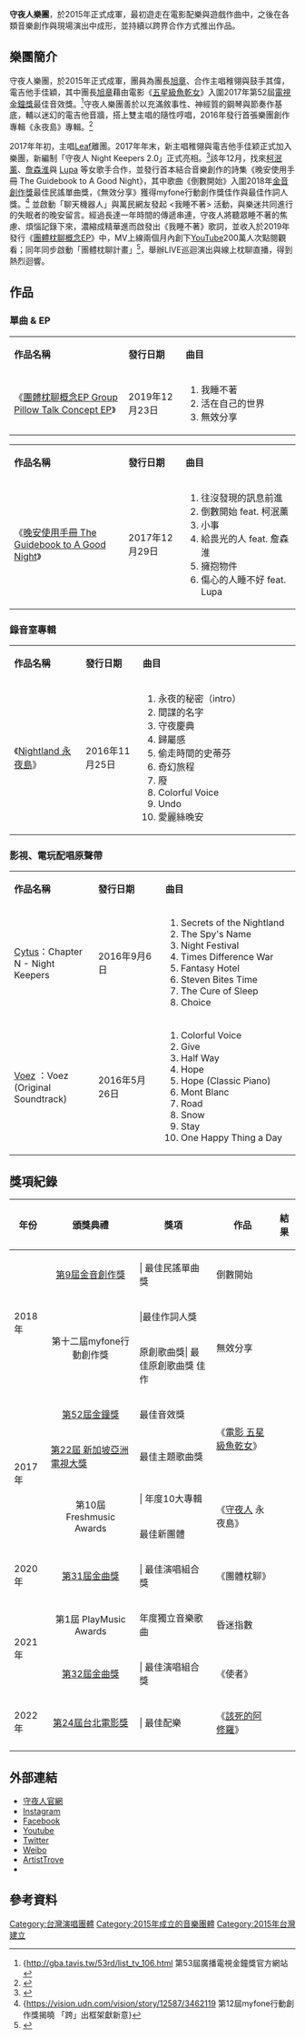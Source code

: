 {{About|台灣樂團|其他同名|守夜人}}
{{藝人
| 姓名 = 守夜人
| 類型 = 組合
| 英文名 = Night Keepers 
| 語言 = [[國語|國語]]、[[英語|英語]]
| 音樂類型 = [[流行|流行]]、[[搖滾|搖滾]]、[[電子|電子]]、[[爵士|爵士]]
| 活躍年代 = 2018 年至今
| 唱片公司 = [[放飛音樂有限公司|放飛音樂有限公司]]（2021年-至今）
| 經紀公司 = 放飛音樂有限公司（2021年-至今）
| 現任成員 = [[主唱|主唱]]、[[鍵盤樂器|鍵盤手]]、[[木吉他|木吉他手]]：[[秦旭章|旭章]]<br/>主唱：稚翎（林稚翎）<br/>[[鼓|鼓手]]：楊其偉<br/>[[電吉他|電吉他手]]：蔡佳颖
| 過往成員 = [[葉穎|Leaf]]（[[主唱|主唱]]）
| 網站 = [https://nightkeeperswifi.com 守夜人官方網站]
}}
'''守夜人樂團'''，於2015年正式成軍，最初遊走在電影配樂與遊戲作曲中，之後在各類音樂創作與現場演出中成形，並持續以跨界合作方式推出作品。

== 樂團簡介 ==

守夜人樂團，於2015年正式成軍，團員為團長[[秦旭章|旭章]]、合作主唱稚翎與鼓手其偉，電吉他手佳穎，其中團長[[秦旭章|旭章]]藉由電影《[[五星級魚乾女|五星級魚乾女]]》入圍2017年第52屆[[電視金鐘獎|電視金鐘獎]]最佳音效獎。<ref>{http://gba.tavis.tw/53rd/list_tv_106.html {{Wayback|url=http://gba.tavis.tw/53rd/list_tv_106.html |date=20181221230446 }}  第53屆廣播電視金鐘獎官方網站</ref>守夜人樂團善於以充滿敘事性、神經質的鋼琴與節奏作基底，輔以迷幻的電吉他音牆，搭上雙主唱的隨性哼唱，2016年發行首張樂團創作專輯《永夜島》專輯。<ref>{{Cite web |url=https://gnn.gamer.com.tw/0/136980.html |title=版與台灣樂團合作 遊走真實與迷幻的「永夜島」登場 |accessdate=2018-01-03 |archive-date=2018-01-03 |archive-url=https://web.archive.org/web/20180103193423/https://gnn.gamer.com.tw/0/136980.html |dead-url=no }}</ref>

2017年年初，主唱[[葉穎|Leaf]]離團。2017年年末，新主唱稚翎與電吉他手佳颖正式加入樂團，新編制「守夜人 Night Keepers 2.0」正式亮相。<ref>{{Cite web |url=https://mp.weixin.qq.com/s/gh2yi-GTl3Pp-c9MwqEtbg |title=Keepers守夜人：失眠时，跳进他们的音乐结界 |accessdate=2019-04-24 |archive-date=2019-04-24 |archive-url=https://web.archive.org/web/20190424055648/https://mp.weixin.qq.com/s/gh2yi-GTl3Pp-c9MwqEtbg |dead-url=no }}</ref>該年12月，找來[[柯泯薰|柯泯薰]]、[[詹森淮|詹森淮]]與 [[Lupa|Lupa]] 等女歌手合作，並發行首本結合音樂創作的詩集《晚安使用手冊 The Guidebook to A Good Night》，其中歌曲《倒數開始》入圍2018年[[金音創作獎|金音創作獎]]最佳民謠單曲獎，《無效分享》獲得myfone行動創作獎佳作與最佳作詞人獎。<ref>{https://vision.udn.com/vision/story/12587/3462119 {{Wayback|url=https://vision.udn.com/vision/story/12587/3462119 |date=20181221183026 }}  第12屆myfone行動創作獎揭曉 「跨」出框架獻新意}</ref>
並啟動「聊天機器人」與萬民網友發起 <我睡不著> 活動，與樂迷共同進行的失眠者的晚安留言。經過長達一年時間的傳遞串連，守夜人將聽眾睡不著的焦慮、煩惱記錄下來，濃縮成精華進而啟發出《我睡不著》歌詞，並收入於2019年發行《[[團體枕聊概念EP|團體枕聊概念EP]]》中，MV上線兩個月內創下[[YouTube|YouTube]]200萬人次點閱觀看；同年同步啟動「團體枕聊計畫」<ref>{{Cite web |url=https://ent.ltn.com.tw/news/breakingnews/2952927 |title=存档副本 |accessdate=2020-01-02 |archive-date=2020-01-02 |archive-url=https://web.archive.org/web/20200102081409/https://ent.ltn.com.tw/news/breakingnews/2952927 |dead-url=no }}</ref>，舉辦LIVE巡迴演出與線上枕聊直播，得到熱烈迴響。

== 作品 ==
=== 單曲 & EP ===

{| class="wikitable" width="70%" style="font-size:90%"
| style="width:40%" |'''作品名稱'''
| style="width:20%" |'''發行日期'''
| style="width:40%" |'''曲目'''
|-
|《[[團體枕聊概念EP|團體枕聊概念EP Group Pillow Talk Concept EP]]》
| 2019年12月23日
|
# 我睡不著
# 活在自己的世界
# 無效分享
|}

{| class="wikitable" width="70%" style="font-size:90%"
| style="width:40%" |'''作品名稱'''
| style="width:20%" |'''發行日期'''
| style="width:40%" |'''曲目'''
|-
|《[[晚安使用手冊|晚安使用手冊 The Guidebook to A Good Night]]》
| 2017年12月29日
|
# 往沒發現的訊息前進
# 倒數開始 feat. 柯泯薰
# 小事
# 給畏光的人 feat. 詹森淮
# 擁抱物件
# 傷心的人睡不好 feat. Lupa
|}
=== 錄音室專輯 ===

{| class="wikitable" width="70%" style="font-size:90%"
| style="width:25%" |'''作品名稱'''
| style="width:20%" |'''發行日期'''
| style="width:59%" |'''曲目'''
|-
|《[[Nightland_永夜島|Nightland 永夜島]]》
| 2016年11月25日
|
# 永夜的秘密（intro）
# 間諜的名字
# 守夜慶典
# 歸屬感
# 偷走時間的史蒂芬
# 奇幻旅程
# 廢
# Colorful Voice
# Undo
# 愛麗絲晚安
|}
=== 影視、電玩配唱原聲帶 ===
{| class="wikitable" width="70%" style="font-size:90%"
| style="width:25%" |'''作品名稱'''
| style="width:20%" |'''發行日期'''
| style="width:40%" |'''曲目'''
|-
| [[Cytus|Cytus]]：Chapter N - Night Keepers
| 2016年9月6日
|
# Secrets of the Nightland
# The Spy's Name
# Night Festival
# Times Difference War
# Fantasy Hotel
# Steven Bites Time
# The Cure of Sleep
# Choice﻿
|-
| [[VOEZ|Voez]] ：Voez (Original Soundtrack)
| 2016年5月26日
|
# Colorful Voice
# Give
# Half Way
# Hope
# Hope (Classic Piano)
# Mont Blanc
# Road
# Snow
# Stay
# One Happy Thing a Day
|}

== 獎項紀錄 ==
{| class="wikitable" style="text-align:center"
! 年份
! 頒獎典禮
! 獎項
! 作品
! 結果
|-
|rowspan=3| 2018年 || align="center"| [[第9屆金音創作獎|第9屆金音創作獎]] || | 最佳民謠單曲獎 ||倒數開始 || {{nom}}
|-
| align="center" rowspan=2|  第十二屆myfone行動創作獎 |||最佳作詞人獎|| rowspan=2|無效分享 || {{won}}
|-
| 原創歌曲獎| 最佳原創歌曲獎 佳作 || {{won}}
|-
|rowspan=4| 2017年 || align="center" |  [[第52屆金鐘獎|第52屆金鐘獎]] ||最佳音效獎||  rowspan=2|《[[五星級魚乾女|電影 五星級魚乾女]]》 || {{nom}}
|-
| [[亚洲电视大奖|第22屆 新加坡亞洲電視大獎]] || 最佳主題歌曲獎 || {{nom}}
|-
| align="center"  rowspan=2| 第10屆 Freshmusic Awards || | 年度10大專輯 ||rowspan=2| 《[[守夜人_(樂團)|守夜人]] 永夜島》 ||{{nom}}
|-
| 最佳新團體|| {{nom}}
|-
|rowspan=1| 2020年 || align="center"  rowspan=1| [[第31屆金曲獎|第31屆金曲獎]] || | 最佳演唱組合獎 ||rowspan=1| 《團體枕聊》 ||{{nom}}
|-
|rowspan=2| 2021年 || align="center"  rowspan=1| 第1屆 PlayMusic Awards || 年度獨立音樂歌曲 || rowspan=1| 昏迷指數 || {{won}}
|-
| align="center"  rowspan=1| [[第32屆金曲獎|第32屆金曲獎]] || | 最佳演唱組合獎 ||rowspan=1| 《使者》 ||{{nom}}
|-
|rowspan=1| 2022年 || align="center"  rowspan=1| [[2022年臺北電影獎|第24屆台北電影獎]] || | 最佳配樂 ||rowspan=1| 《[[該死的阿修羅|該死的阿修羅]]》 ||{{pending}}
|-
|}

== 外部連結 ==
* [https://nightkeeperswifi.com 守夜人官網] {{Wayback|url=https://nightkeeperswifi.com/ |date=20210830132317 }}
* [https://www.instagram.com/nightkeepers2019/ Instagram]{{Wayback|url=https://www.instagram.com/nightkeepers2019/ |date=20200415144809 }}
* [https://www.facebook.com/NightKeepers/ Facebook] {{Wayback|url=https://www.facebook.com/NightKeepers/ |date=20200415144741 }}
* [https://www.youtube.com/channel/UCOlupgA2QVdAljxtJCoP6Hg Youtube]{{Wayback|url=https://www.youtube.com/channel/UCOlupgA2QVdAljxtJCoP6Hg |date=20191231152729 }}
* [https://twitter.com/nightkeepers Twitter]{{Wayback|url=https://twitter.com/nightkeepers |date=20170105195303 }}
* [http://www.weibo.com/nightkeepers?refer_flag=1001030201_&is_all=1 Weibo] {{Wayback|url=http://www.weibo.com/nightkeepers?refer_flag=1001030201_&is_all=1 |date=20200415144838 }}
* [http://www.artisttrove.com/artist/1682863968599342/Night%20Keepers%20%E5%AE%88%E5%A4%9C%E4%BA%BA ArtistTrove] {{Wayback|url=http://www.artisttrove.com/artist/1682863968599342/Night%20Keepers%20%E5%AE%88%E5%A4%9C%E4%BA%BA |date=20200415144828 }}
*{{Facebook|whyicebird|冰鳥工作室}}

== 參考資料 ==


[[Category:台灣演唱團體|Category:台灣演唱團體]]
[[Category:2015年成立的音樂團體|Category:2015年成立的音樂團體]]
[[Category:2015年台灣建立|Category:2015年台灣建立]]